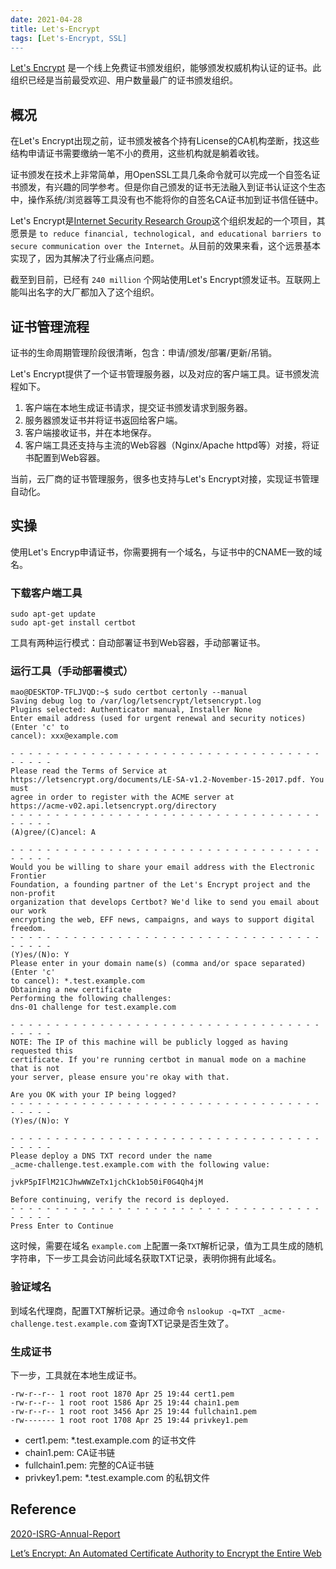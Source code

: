 ```yaml
---
date: 2021-04-28
title: Let's-Encrypt
tags: [Let's-Encrypt, SSL]
---
```


[Let's Encrypt](https://letsencrypt.org/) 是一个线上免费证书颁发组织，能够颁发权威机构认证的证书。此组织已经是当前最受欢迎、用户数量最广的证书颁发组织。

## 概况

在Let's Encrypt出现之前，证书颁发被各个持有License的CA机构垄断，找这些结构申请证书需要缴纳一笔不小的费用，这些机构就是躺着收钱。

证书颁发在技术上非常简单，用OpenSSL工具几条命令就可以完成一个自签名证书颁发，有兴趣的同学参考[]()。但是你自己颁发的证书无法融入到证书认证这个生态中，操作系统/浏览器等工具没有也不能将你的自签名CA证书加到证书信任链中。

Let's Encrypt是[Internet Security Research Group](https://www.abetterinternet.org/about/)这个组织发起的一个项目，其愿景是 `to reduce financial, technological, and educational barriers to secure communication over the Internet`。从目前的效果来看，这个远景基本实现了，因为其解决了行业痛点问题。

截至到目前，已经有 `240 million` 个网站使用Let's Encrypt颁发证书。互联网上能叫出名字的大厂都加入了这个组织。

## 证书管理流程

证书的生命周期管理阶段很清晰，包含：申请/颁发/部署/更新/吊销。

Let's Encrypt提供了一个证书管理服务器，以及对应的客户端工具。证书颁发流程如下。

1. 客户端在本地生成证书请求，提交证书颁发请求到服务器。
2. 服务器颁发证书并将证书返回给客户端。
3. 客户端接收证书，并在本地保存。
4. 客户端工具还支持与主流的Web容器（Nginx/Apache httpd等）对接，将证书配置到Web容器。

当前，云厂商的证书管理服务，很多也支持与Let's Encrypt对接，实现证书管理自动化。

## 实操

使用Let's Encryp申请证书，你需要拥有一个域名，与证书中的CNAME一致的域名。

### 下载客户端工具

```shell
sudo apt-get update
sudo apt-get install certbot
```

工具有两种运行模式：自动部署证书到Web容器，手动部署证书。

### 运行工具（手动部署模式）

```shell
mao@DESKTOP-TFLJVQD:~$ sudo certbot certonly --manual
Saving debug log to /var/log/letsencrypt/letsencrypt.log
Plugins selected: Authenticator manual, Installer None
Enter email address (used for urgent renewal and security notices) (Enter 'c' to
cancel): xxx@example.com

- - - - - - - - - - - - - - - - - - - - - - - - - - - - - - - - - - - - - - - -
Please read the Terms of Service at
https://letsencrypt.org/documents/LE-SA-v1.2-November-15-2017.pdf. You must
agree in order to register with the ACME server at
https://acme-v02.api.letsencrypt.org/directory
- - - - - - - - - - - - - - - - - - - - - - - - - - - - - - - - - - - - - - - -
(A)gree/(C)ancel: A

- - - - - - - - - - - - - - - - - - - - - - - - - - - - - - - - - - - - - - - -
Would you be willing to share your email address with the Electronic Frontier
Foundation, a founding partner of the Let's Encrypt project and the non-profit
organization that develops Certbot? We'd like to send you email about our work
encrypting the web, EFF news, campaigns, and ways to support digital freedom.
- - - - - - - - - - - - - - - - - - - - - - - - - - - - - - - - - - - - - - - -
(Y)es/(N)o: Y
Please enter in your domain name(s) (comma and/or space separated)  (Enter 'c'
to cancel): *.test.example.com
Obtaining a new certificate
Performing the following challenges:
dns-01 challenge for test.example.com

- - - - - - - - - - - - - - - - - - - - - - - - - - - - - - - - - - - - - - - -
NOTE: The IP of this machine will be publicly logged as having requested this
certificate. If you're running certbot in manual mode on a machine that is not
your server, please ensure you're okay with that.

Are you OK with your IP being logged?
- - - - - - - - - - - - - - - - - - - - - - - - - - - - - - - - - - - - - - - -
(Y)es/(N)o: Y

- - - - - - - - - - - - - - - - - - - - - - - - - - - - - - - - - - - - - - - -
Please deploy a DNS TXT record under the name
_acme-challenge.test.example.com with the following value:

jvkP5pIFlM21CJhwWWZeTx1jchCk1ob50iF0G4Qh4jM

Before continuing, verify the record is deployed.
- - - - - - - - - - - - - - - - - - - - - - - - - - - - - - - - - - - - - - - -
Press Enter to Continue
```

这时候，需要在域名 `example.com` 上配置一条`TXT`解析记录，值为工具生成的随机字符串，下一步工具会访问此域名获取TXT记录，表明你拥有此域名。

### 验证域名

到域名代理商，配置TXT解析记录。通过命令 `nslookup -q=TXT _acme-challenge.test.example.com` 查询TXT记录是否生效了。

### 生成证书

下一步，工具就在本地生成证书。

```shell
-rw-r--r-- 1 root root 1870 Apr 25 19:44 cert1.pem
-rw-r--r-- 1 root root 1586 Apr 25 19:44 chain1.pem
-rw-r--r-- 1 root root 3456 Apr 25 19:44 fullchain1.pem
-rw------- 1 root root 1708 Apr 25 19:44 privkey1.pem
```

- cert1.pem: \*.test.example.com 的证书文件
- chain1.pem: CA证书链
- fullchain1.pem: 完整的CA证书链
- privkey1.pem: \*.test.example.com 的私钥文件

## Reference

[2020-ISRG-Annual-Report](https://www.abetterinternet.org/documents/2020-ISRG-Annual-Report.pdf)

[Let’s Encrypt: An Automated Certificate Authority to Encrypt the Entire Web](https://www.abetterinternet.org/documents/letsencryptCCS2019.pdf)
